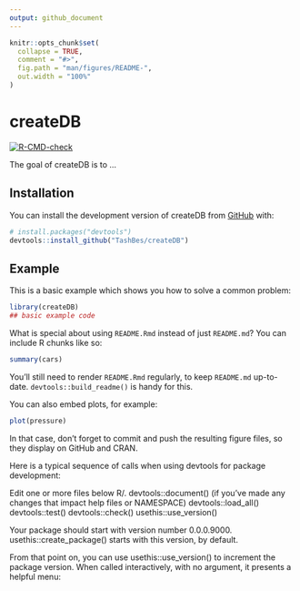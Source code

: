 ```yaml
---
output: github_document
---
```


<!-- README.md is generated from README.Rmd. Please edit that file -->

```r
knitr::opts_chunk$set(
  collapse = TRUE,
  comment = "#>",
  fig.path = "man/figures/README-",
  out.width = "100%"
)
```

# createDB

<!-- badges: start -->
[![R-CMD-check](https://github.com/TashBes/createDB/actions/workflows/R-CMD-check.yaml/badge.svg)](https://github.com/TashBes/createDB/actions/workflows/R-CMD-check.yaml)
<!-- badges: end -->

The goal of createDB is to ...

## Installation

You can install the development version of createDB from [GitHub](https://github.com/) with:

``` r
# install.packages("devtools")
devtools::install_github("TashBes/createDB")
```

## Example

This is a basic example which shows you how to solve a common problem:

```r
library(createDB)
## basic example code
```

What is special about using `README.Rmd` instead of just `README.md`? You can include R chunks like so:

```r
summary(cars)
```

You'll still need to render `README.Rmd` regularly, to keep `README.md` up-to-date. `devtools::build_readme()` is handy for this.

You can also embed plots, for example:

```r
plot(pressure)
```

In that case, don't forget to commit and push the resulting figure files, so they display on GitHub and CRAN.

Here is a typical sequence of calls when using devtools for package development:

Edit one or more files below R/.
devtools::document() (if you’ve made any changes that impact help files or NAMESPACE)
devtools::load_all()
devtools::test()
devtools::check()
usethis::use_version()

Your package should start with version number 0.0.0.9000. usethis::create_package() starts with this version, by default.

From that point on, you can use usethis::use_version() to increment the package version. When called interactively, with no argument, it presents a helpful menu:
